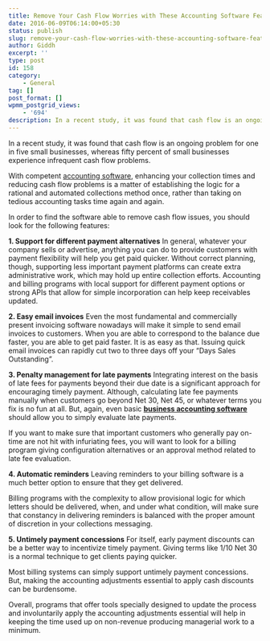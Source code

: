 ```yaml
---
title: Remove Your Cash Flow Worries with These Accounting Software Features
date: 2016-06-09T06:14:00+05:30
status: publish
slug: remove-your-cash-flow-worries-with-these-accounting-software-features
author: Giddh
excerpt: ''
type: post
id: 158
category:
    - General
tag: []
post_format: []
wpmm_postgrid_views:
    - '694'
description: In a recent study, it was found that cash flow is an ongoing problem for one in five small businesses, whereas fifty percent of small
---
```

In a recent study, it was found that cash flow is an ongoing problem for one in five small businesses, whereas fifty percent of small businesses experience infrequent cash flow problems.

With competent [accounting software](http://giddh.com/), enhancing your collection times and reducing cash flow problems is a matter of establishing the logic for a rational and automated collections method once, rather than taking on tedious accounting tasks time again and again.

In order to find the software able to remove cash flow issues, you should look for the following features:

**1. Support for different payment alternatives** In general, whatever your company sells or advertise, anything you can do to provide customers with payment flexibility will help you get paid quicker. Without correct planning, though, supporting less important payment platforms can create extra administrative work, which may hold up entire collection efforts. Accounting and billing programs with local support for different payment options or strong APIs that allow for simple incorporation can help keep receivables updated.

**2. Easy email invoices** Even the most fundamental and commercially present invoicing software nowadays will make it simple to send email invoices to customers. When you are able to correspond to the balance due faster, you are able to get paid faster. It is as easy as that. Issuing quick email invoices can rapidly cut two to three days off your “Days Sales Outstanding”.

**3. Penalty management for late payments** Integrating interest on the basis of late fees for payments beyond their due date is a significant approach for encouraging timely payment. Although, calculating late fee payments manually when customers go beyond Net 30, Net 45, or whatever terms you fix is no fun at all. But, again, even basic [**business accounting software**](http://giddh.com/) should allow you to simply evaluate late payments.

If you want to make sure that important customers who generally pay on-time are not hit with infuriating fees, you will want to look for a billing program giving configuration alternatives or an approval method related to late fee evaluation.

**4. Automatic reminders** Leaving reminders to your billing software is a much better option to ensure that they get delivered.

Billing programs with the complexity to allow provisional logic for which letters should be delivered, when, and under what condition, will make sure that constancy in delivering reminders is balanced with the proper amount of discretion in your collections messaging.

**5. Untimely payment concessions** For itself, early payment discounts can be a better way to incentivize timely payment. Giving terms like 1/10 Net 30 is a normal technique to get clients paying quicker.

Most billing systems can simply support untimely payment concessions. But, making the accounting adjustments essential to apply cash discounts can be burdensome.

Overall, programs that offer tools specially designed to update the process and involuntarily apply the accounting adjustments essential will help in keeping the time used up on non-revenue producing managerial work to a minimum.